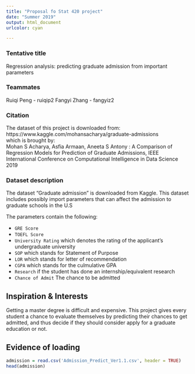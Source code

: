 ```yaml
---
title: "Proposal fo Stat 420 project"
date: "Summer 2019"
output: html_document
urlcolor: cyan

---
```


### Tentative title

Regression analysis: predicting graduate admission from important parameters

### Teammates

Ruiqi Peng - ruiqip2
Fangyi Zhang - fangyiz2

### Citation

The dataset of this project is downloaded from:  
https://www.kaggle.com/mohansacharya/graduate-admissions  
which is brought by:  
Mohan S Acharya, Asfia Armaan, Aneeta S Antony : A Comparison of Regression Models for Prediction of Graduate Admissions, IEEE International Conference on Computational Intelligence in Data Science 2019 

### Dataset description


The dataset “Graduate admission” is downloaded from Kaggle. This dataset includes possibly import parameters that can affect the admission to graduate schools in the U.S

The parameters contain the following: 

* `GRE Score`
* `TOEFL Score`
* `University Rating` which denotes the rating of the applicant's undergraduate university
* `SOP` which stands for Statement of Purpose
* `LOR` which stands for letter of recommendation
* `CGPA` which stands for the culmulative GPA
* `Research` if the student has done an internship/equivalent research
* `Chance of Admit` The chance to be admitted

## Inspiration & Interests

Getting a master degree is difficult and expensive. This project gives every student a chance to evaluate themselves by predicting their chances to get admitted, and thus decide if they should consider apply for a graduate education or not.

## Evidence of loading

```r
admission = read.csv('Admission_Predict_Ver1.1.csv', header = TRUE)
head(admission)
```


